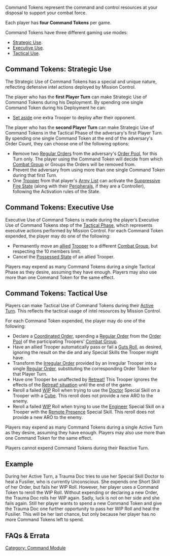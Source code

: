 {{section-command-section}}


{{n4only}}
{{n4}}
Command Tokens represent the command and control resources at your disposal to support your combat force.

{{image | name=command_token0.jpg | style=128 }}

Each player has '''four Command Tokens''' per game.

Command Tokens have three different gaming use modes: 

* [[#Command Tokens: Strategic Use|Strategic Use]].
* [[#Command Tokens: Executive Use|Executive Use]].
* [[#Command Tokens: Tactical Use|Tactical Use]].


== Command Tokens: Strategic Use ==
The Strategic Use of Command Tokens has a special and unique nature, reflecting defensive intel actions deployed by Mission Control.

The player who has the '''first Player Turn''' can make Strategic Use of Command Tokens during his Deployment. By spending one single Command Token during his Deployment he can:
* [[Deployment Phase|Set aside]] one extra Trooper to deploy after their opponent.



The player who has the '''second Player Turn''' can make Strategic Use of Command Tokens in the Tactical Phase of the adversary's first Player Turn. By spending one single Command Token at the end of the adversary's Order Count, they can choose one of the following options:
* Remove two [[Regular Order]]s from the adversary's [[Order Pool]], for this Turn only. The player using the Command Token will decide from which [[Combat Group]] or Groups the Orders will be removed from. 
* Prevent the adversary from using more than one single Command Token during that first Turn.
* One [[Trooper]] from that player's [[Army List]] can activate the [[Suppressive Fire State]] (along with their [[Peripheral]]s, if they are a Controller), following the Activation rules of the State. {{seefaq | Marker States etc. will be cancelled.}}


== Command Tokens: Executive Use ==
Executive Use of Command Tokens is made during the player’s Executive Use of Command Tokens step of the [[Tactical Phase]], which represents executive actions performed by Mission Control. 
For each Command Token expended, the player may do one of the following:
* Permanently move an [[allied]] [[Trooper]] to a different [[Combat Group]], but respecting the 10 members limit.  {{seefaq}}
* Cancel the [[Possessed State]] of an allied Trooper. 
Players may expend as many Command Tokens during a single Tactical Phase as they desire, assuming they have enough. Players may also use more than one Command Token for the same effect.


== Command Tokens: Tactical Use ==

Players can make Tactical Use of Command Tokens during their [[Active Turn]]. This reflects the tactical usage of intel resources by Mission Control.

For each Command Token expended, the player may do one of the following:
* Declare a [[Coordinated Order]], spending a [[Regular Order]] from the [[Order Pool]] of the participating Troopers' [[Combat Group]].
* Have an allied Trooper automatically pass or fail a [[Guts Roll]], as desired, ignoring the result on the die and any Special Skills the Trooper might have.
* Transform the [[Irregular Order]] provided by an Irregular Trooper into a single [[Regular Order]], substituting the corresponding Order Token for that Player Turn. {{seefaq | This does not apply to Isolated Troopers.}}
* Have one Trooper be unaffected by [[Retreat!]] This Trooper ignores the effects of the [[Retreat! situation]] until the end of the game.
* Reroll a failed [[WIP]] Roll when trying to use the [[Doctor]] Special Skill on a Trooper with a [[Cube]]. This reroll does not provide a new ARO to the enemy.
* Reroll a failed [[WIP]] Roll when trying to use the [[Engineer]] Special Skill on a Trooper with the [[Remote Presence]] Special Skill. This reroll does not provide a new ARO to the enemy.
Players may expend as many Command Tokens during a single Active Turn as they desire, assuming they have enough. Players may also use more than one Command Token for the same effect.


{{important-start}} 
Players cannot expend Command Tokens during their Reactive Turn.
{{important-end}}

== Example ==

{{greybox-start | Example of use of Command Tokens: Rerolling }}
During her Active Turn, a Trauma Doc tries to use her Special Skill Doctor to heal a Fusilier, who is currently Unconscious. She expends one Short Skill of her Order, but fails her WIP Roll. However, her player uses a Command Token to reroll the WIP Roll. Without expending or declaring a new Order, the Trauma Doc rolls her WIP again. Sadly, luck is not on her side and she fails again. Still her player wants to spend a new Command Token and give the Trauma Doc one further opportunity to pass her WIP Roll and heal the Fusilier. This will be her last chance, but only because her player has no more Command Tokens left to spend.
{{greybox-end}}


== FAQs & Errata ==

{{faqbox |
type = faq |
title = N4 FAQ |
version = 1.0, Jan 2021 |
q = Q: When making Strategic Use of a Command Token to place a Trooper in Suppressive Fire State, how does this interact with Marker States, nearby enemy Mines etc? |
a = A: The Trooper has not declared an Order, and will not trigger enemy Deployable Weapons etc. However, any States, Fireteam membership etc. that would be cancelled by declaring a Suppressive Fire Entire Order will be cancelled. |
related = [[Command Tokens]], [[Suppressive Fire State]] }}


{{faqbox |
type = faq |
title = N4 FAQ |
version = 1.0, Jan 2021 |
q = Q: Can the Order provided by an Isolated Trooper be transformed into a Regular Order with a Command Token? |
a = A: No. |
related = [[Command Tokens]], [[Isolated State]] }}


{{faqbox |
type = faq |
title = N4 FAQ |
version = 1.3, Nov 2022 |
q = Q: When do Unconscious, Dead or Sepsitorized Troopers leave a Combat Group? |
a = A: Unconscious Troopers are still part of their Combat Group. Dead or Sepsitorized Troopers are not part of any Combat Group. |
related = [[Combat Groups]], [[Command Tokens]], [[Dead]], [[Sepsitorized]], [[Unconscious]] }}

{{n4end}}



[[Category: Command Module]]